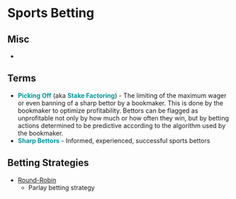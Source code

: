 # Sports Betting {#sec-spbet .unnumbered}

## Misc

-   

## Terms {#sec-spbet-terms .unnumbered}

-   [**Picking Off**]{style="color: #009499"} (aka [**Stake Factoring**]{style="color: #009499"}) - The limiting of the maximum wager or even banning of a sharp bettor by a bookmaker. This is done by the bookmaker to optimize profitability. Bettors can be flagged as unprofitable not only by how much or how often they win, but by betting actions determined to be predictive according to the algorithm used by the bookmaker.
-   [**Sharp Bettors**]{style="color: #009499"} - Informed, experienced, successful sports bettors

## Betting Strategies

-   [Round-Robin]{.underline}
    -   Parlay betting strategy
